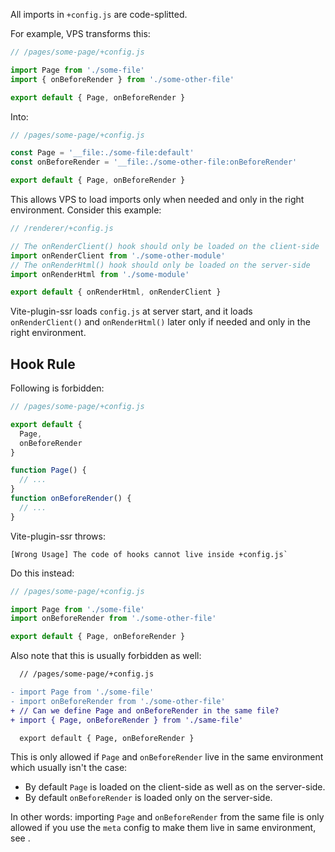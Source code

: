 
All imports in `+config.js` are code-splitted.

For example, VPS transforms this:

```js
// /pages/some-page/+config.js

import Page from './some-file'
import { onBeforeRender } from './some-other-file'

export default { Page, onBeforeRender }
```

Into:

```js
// /pages/some-page/+config.js

const Page = '__file:./some-file:default'
const onBeforeRender = '__file:./some-other-file:onBeforeRender'

export default { Page, onBeforeRender }
```

This allows VPS to load imports only when needed and only in the right environment. Consider this example:

```js
// /renderer/+config.js

// The onRenderClient() hook should only be loaded on the client-side
import onRenderClient from './some-other-module'
// The onRenderHtml() hook should only be loaded on the server-side
import onRenderHtml from './some-module'

export default { onRenderHtml, onRenderClient }
```

Vite-plugin-ssr loads `config.js` at server start, and it loads `onRenderClient()` and `onRenderHtml()` later only if needed and only in the right environment.


## Hook Rule

Following is forbidden:

```js
// /pages/some-page/+config.js

export default {
  Page,
  onBeforeRender
}

function Page() {
  // ...
}
function onBeforeRender() {
  // ...
}
```

Vite-plugin-ssr throws:
```
[Wrong Usage] The code of hooks cannot live inside +config.js`
```

Do this instead:

```js
// /pages/some-page/+config.js

import Page from './some-file'
import onBeforeRender from './some-other-file'

export default { Page, onBeforeRender }
```

Also note that this is usually forbidden as well:

```diff
  // /pages/some-page/+config.js

- import Page from './some-file'
- import onBeforeRender from './some-other-file'
+ // Can we define Page and onBeforeRender in the same file?
+ import { Page, onBeforeRender } from './same-file'

  export default { Page, onBeforeRender }
```

This is only allowed if `Page` and `onBeforeRender` live in the same environment which usually isn't the case:
 - By default `Page` is loaded on the client-side as well as on the server-side.
 - By default `onBeforeRender` is loaded only on the server-side.

In other words: importing `Page` and `onBeforeRender` from the same file is only allowed if you use the `meta` config to make them live in same environment, see <Link href="/meta#env" />.
